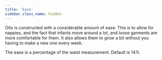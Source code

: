 ```yaml
---
title: 'Ease'
sidebar_class_name: hidden
---
```


Otis is constructed with a considerable amount of ease. This is to allow for nappies, and the fact that infants move around a lot, and loose garments are more comfortable for them. It also allows them to grow a bit without you having to make a new one every week.

The ease is a percentage of the waist measurement. Default is 14%
